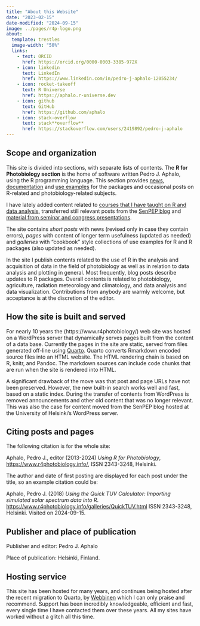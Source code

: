 ```yaml
---
title: "About this Website"
date: "2023-02-15"
date-modified: "2024-09-15"
image: ../pages/r4p-logo.png
about:
  template: trestles
  image-width: "50%"
  links:
    - text: ORCID
      href: https://orcid.org/0000-0003-3385-972X
    - icon: linkedin
      text: LinkedIn
      href: https://www.linkedin.com/in/pedro-j-aphalo-12055234/
    - icon: rocket-takeoff
      text: R Universe
      href: https://aphalo.r-universe.dev
    - icon: github
      text: GitHub
      href: https://github.com/aphalo
    - icon: stack-overflow
      text: stack**overflow**
      href: https://stackoverflow.com/users/2419892/pedro-j-aphalo
---
```


## Scope and organization

This site is divided into sections, with separate lists of contents. The **R for Photobiology section** is the home of software written Pedro J. Aphalo, using the R programming language. This section provides [news](../posts.qmd), [documentation](../pages.qmd) and [use examples](../galleries.qmd) for the packages and occasional posts on R-related and photobiology-related subjects.

I have lately added content related to [courses that I have taught on R and data analysis](../r-index.qmd), transferred still relevant posts from the [SenPEP blog](../senpep-posts.qmd) and [material from seminar and congress presentations](../presentations.qmd).

The site contains _short posts_ with news (revised only in case they contain errors), _pages_ with content of longer term usefulness (updated as needed) and _galleries_ with "cookbook" style collections of use examples for R and R packages (also updated as needed).

In the site I publish contents related to the use of R in the analysis and acquisition of data in the field of photobiology as well as in relation to data analysis and plotting in general. Most frequently, blog posts describe updates to R packages. Overall contents is related to photobiology, agriculture, radiation meteorology and climatology, and data analysis and data visualization. Contributions from anybody are warmly welcome, but acceptance is at the discretion of the editor.

## How the site is built and served

For nearly 10 years the (https://www.r4photobiology/) web site was hosted on a WordPress server that dynamically serves pages built from the content of a data base. Currently the pages in the site are static, served from files generated off-line using [Quarto](https://quarto.org/). Quarto converts Rmarkdown encoded source files into an HTML website. The HTML rendering chain is based on R, knitr, and Pandoc. The markdown sources can include code chunks that are run when the site is rendered into HTML.

A significant drawback of the move was that post and page URLs have not been preserved. However, the new built-in search works well and fast, based on a static index. During the transfer of contents from WordPress is removed announcements and other old content that was no longer relevant. This was also the case for content moved from the SenPEP blog hosted at the University of Helsinki's WordPress server. 

## Citing posts and pages

The following citation is for the whole site:

Aphalo, Pedro J., editor (2013-2024) _Using R for Photobiology_, [https://www.r4photobiology.info/](https://www.r4photobiology.info/), ISSN 2343-3248, Helsinki.

The author and date of first posting are displayed for each post under the title, so an example citation could be:

Aphalo, Pedro J. (2018) _Using the Quick TUV Calculator: Importing simulated solar spectrum data into R_. [https://www.r4photobiology.info/galleries/QuickTUV.html](https://www.r4photobiology.info/galleries/QuickTUV.html) ISSN 2343-3248, Helsinki. Visited on 2024-09-15.

## Publisher and place of publication

Publisher and editor: Pedro J. Aphalo

Place of publication: Helsinki, Finland.

## Hosting service

This site has been hosted for many years, and continues being hosted after the
recent migration to Quarto, by [Webbinen](https://webbinen.net)
which I can only praise and recommend. Support has been incredibly
knowledgeable, efficient and fast, every single time I have contacted them over
these years. All my sites have worked without a glitch all this time.
